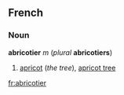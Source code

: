 ==French==
===Noun===
'''abricotier''' ''m'' (''plural'' '''abricotiers''')

#[[apricot]] (''the tree''), [[apricot tree]]

[[fr:abricotier]]